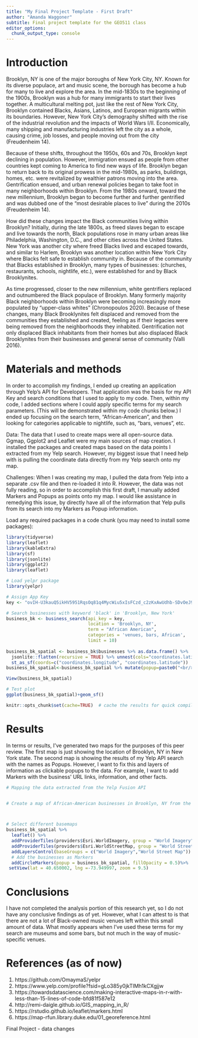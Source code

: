 ```yaml
---
title: "My Final Project Template - First Draft"
author: "Amanda Waggoner"
subtitle: Final project template for the GEO511 class
editor_options: 
  chunk_output_type: console
---
```


# Introduction

Brooklyn, NY is one of the major boroughs of New York City, NY. Known
for its diverse populace, art and music scene, the borough has become a
hub for many to live and explore the area. In the mid-1830s to the
beginning of the 1900s, Brooklyn was a hub for many immigrants to start
their lives together. A multicultural melting pot, just like the rest of
New York City, Brooklyn contained Blacks, Asians, Latinos, and European
migrants within its boundaries. However, New York City’s demography
shifted with the rise of the industrial revolution and the impacts of
World Wars I/II. Economically, many shipping and manufacturing
industries left the city as a whole, causing crime, job losses, and
people moving out from the city (Freudenheim 14).

  Because of these shifts, throughout the 1950s, 60s and 70s, Brooklyn kept declining in population. However, immigration ensued as people from other countries kept coming to America to find new ways of life. Brooklyn began to return back to its original prowess in the mid-1980s, as parks, buildings, homes, etc. were revitalized by wealthier patrons moving into the area. Gentrification ensued, and urban renewal policies began to take foot in many neighborhoods within Brooklyn. From the 1980s onward, toward the new millennium, Brooklyn began to become further and further gentrified and was dubbed one of the “most desirable places to live” during the 2010s (Freudenheim 14). 

  How did these changes impact the Black communities living within Brooklyn? Initially, during the late 1800s, as freed slaves began to escape and live towards the north, Black populations rose in many urban areas like Philadelphia, Washington, D.C., and other cities across the United States. New York was another city where freed Blacks lived and escaped towards, and similar to Harlem, Brooklyn was another location within New York City where Blacks felt safe to establish community in. Because of the community that Blacks established in Brooklyn, many types of businesses: (churches, restaurants, schools, nightlife, etc.), were established for and by Black Brooklynites. 

  As time progressed, closer to the new millennium, white gentrifiers
replaced and outnumbered the Black populace of Brooklyn. Many formerly
majority Black neighborhoods within Brooklyn were becoming increasingly
more populated by “upper-class whites” (Chronopoulos 2020). Because of
these changes, many Black Brooklynites felt displaced and removed from
the communities they established and created, feeling as if their
legacies were being removed from the neighborhoods they inhabited.
Gentrification not only displaced Black inhabitants from their homes but
also displaced Black Brooklynites from their businesses and general
sense of community (Valli 2016).


# Materials and methods

  In order to accomplish my findings, I ended up creating an application through Yelp's API for Developers. That application was the basis for my API Key and search conditions that I used to apply to my code. Then, within my code, I added sections where I could apply specific terms for my search parameters. (This will be demonstrated within my code chunks below.) I ended up focusing on the search term, "African-American", and then looking for categories applicable to nightlife, such as, "bars, venues", etc. 

Data: The data that I used to create maps were all open-source data. Ggmap, Ggplot2 and Leaflet were my main sources of map creation. I installed the packages and created maps based on the data points I extracted from my Yelp search. However, my biggest issue that I need help with is pulling the coordinate data directly from my Yelp search onto my map.

Challenges: When I was creating my map, I pulled the data from Yelp into a separate .csv file and then re-loaded it into R. However, the data was not fully reading, so in order to accomplish this first draft, I manually added Markers and Popups as points onto my map. I would like assistance in remedying this issue, by directly have all of the information that Yelp pulls from its search into my Markers as Popup information. 


Load any required packages in a code chunk (you may need to install some packages):

```r
library(tidyverse)
library(leaflet)
library(kableExtra)
library(sf)
library(jsonlite)
library(ggplot2)
library(leaflet)

# Load yelpr package
library(yelpr)

# Assign App Key
key <- "ovIH-U3kauQ5ikHV5951RqsOq81q4MycWiu5xIsFCzd_c2zKxAwUdhb-SDvOeJ9Wrp_3rSVS3z5PuQDqfbl9grNOI3SFeHsOViv2eXZMnus6NlYyWs3gURZP_m-UYXYx"

# Search businesses with keyword 'black' in 'Brooklyn, New York'
business_bk <- business_search(api_key = key,
                               location = 'Brooklyn, NY',
                               term = "African American",
                               categories = 'venues, bars, African',
                               limit = 10)  
                                  
business_bk_spatial <- business_bk$businesses %>% as.data.frame() %>% 
  jsonlite::flatten(recursive = TRUE) %>% unnest(cols="coordinates.latitude") %>%
  st_as_sf(coords=c("coordinates.longitude", "coordinates.latitude"))
business_bk_spatial<-business_bk_spatial %>% mutate(popup=paste0("<br/><b><a href='",url,"'>",name,"</a"))

View(business_bk_spatial)

# Test plot
ggplot(business_bk_spatial)+geom_sf()

knitr::opts_chunk$set(cache=TRUE)  # cache the results for quick compiling
```

# Results

In terms or results, I've generated two maps for the purposes of this peer review. The first map is just showing the location of Brooklyn, NY in New York state. The second map is showing the results of my Yelp API search with the names as Popups. However, I want to fix this and layers of information as clickable popups to the data. For example, I want to add Markers with the business' URL links, information, and other facts.

```r
# Mapping the data extracted from the Yelp Fusion API


# Create a map of African-American businesses in Brooklyn, NY from the Yelp API



# Select different basemaps
business_bk_spatial %>%
  leaflet() %>%
  addProviderTiles(providers$Esri.WorldImagery, group = "World Imagery") %>%
  addProviderTiles(providers$Esri.WorldStreetMap, group = "World Street Map") %>%
  addLayersControl(baseGroups = c("World Imagery","World Street Map")) %>%
  # Add the businesses as Markers
  addCircleMarkers(popup = business_bk_spatial, fillOpacity = 0.5)%>%
 setView(lat = 40.650002, lng =-73.949997, zoom = 9.5)

```



# Conclusions

I have not completed the analysis portion of this research yet, so I do not have any conclusive findings as of yet. However, what I can attest to is that there are not a lot of Black-owned music venues left within this small amount of data. What mostly appears when I've used these terms for my search are museums and some bars, but not much in the way of music-specific venues. 

# References (as of now)

1. https://github.com/OmaymaS/yelpr
2. https://www.yelp.com/profile?fsid=gLo385y0jkTIMh1kCXgjjw
3. https://towardsdatascience.com/making-interactive-maps-in-r-with-less-than-15-lines-of-code-bfd81f587e12
4. http://remi-daigle.github.io/GIS_mapping_in_R/
5. https://rstudio.github.io/leaflet/markers.html
6. https://map-rfun.library.duke.edu/01_georeference.html

Final Project - data changes


